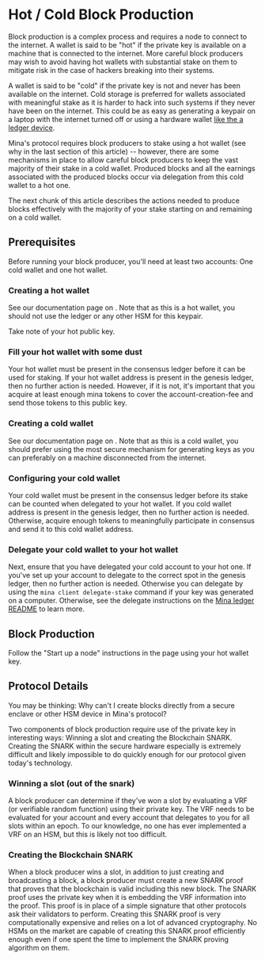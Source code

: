 
# Hot / Cold Block Production

Block production is a complex process and requires a node to connect to the internet. A wallet is said to be "hot" if the private key is available on a machine that is connected to the internet. More careful block producers may wish to avoid having hot wallets with substantial stake on them to mitigate risk in the case of hackers breaking into their systems.

A wallet is said to be "cold" if the private key is not and never has been available on the internet. Cold storage is preferred for wallets associated with meaningful stake as it is harder to hack into such systems if they never have been on the internet. This could be as easy as generating a keypair on a laptop with the internet turned off or using a hardware wallet [like the a ledger device](https://shop.ledger.com/).

Mina's protocol requires block producers to stake using a hot wallet (see why in the last section of this article) -- however, there are some mechanisms in place to allow careful block producers to keep the vast majority of their stake in a cold wallet. Produced blocks and all the earnings associated with the produced blocks occur via delegation from this cold wallet to a hot one.

The next chunk of this article describes the actions needed to produce blocks effectively with the majority of your stake starting on and remaining on a cold wallet.

## Prerequisites

Before running your block producer, you'll need at least two accounts: One cold wallet and one hot wallet.

### Creating a hot wallet

See our documentation page on <DocLink copy="generating keys" url="/using-mina/keypair" />. Note that as this is a hot wallet, you should not use the ledger or any other HSM for this keypair.

Take note of your hot public key.

### Fill your hot wallet with some dust

Your hot wallet must be present in the consensus ledger before it can be used for staking. If your hot wallet address is present in the genesis ledger, then no further action is needed. However, if it is not, it's important that you acquire at least enough mina tokens to cover the account-creation-fee and send those tokens to this public key.

### Creating a cold wallet

See our documentation page on <DocLink copy="generating keys" url="/using-mina/keypair" />. Note that as this is a cold wallet, you should prefer using the most secure mechanism for generating keys as you can preferably on a machine disconnected from the internet.

### Configuring your cold wallet

Your cold wallet must be present in the consensus ledger before its stake can be counted when delegated to your hot wallet. If you cold wallet address is present in the genesis ledger, then no further action is needed. Otherwise, acquire enough tokens to meaningfully participate in consensus and send it to this cold wallet address.

### Delegate your cold wallet to your hot wallet

Next, ensure that you have delegated your cold account to your hot one. If you've set up your account to delegate to the correct spot in the genesis ledger, then no further action is needed. Otherwise you can delegate by using the `mina client delegate-stake` command if your key was generated on a computer. Otherwise, see the delegate instructions on the [Mina ledger README](https://github.com/jspada/ledger-app-mina/tree/v1.0.0-beta.2) to learn more.

## Block Production

Follow the "Start up a node" instructions in the <DocLink copy="Connecting to the Network" url="/using-mina/connecting" /> page using your hot wallet key.

## Protocol Details

You may be thinking: Why can't I create blocks directly from a secure enclave or other HSM device in Mina's protocol?

Two components of block production require use of the private key in interesting ways: Winning a slot and creating the Blockchain SNARK. Creating the SNARK within the secure hardware especially is extremely difficult and likely impossible to do quickly enough for our protocol given today's technology.

### Winning a slot (out of the snark)

A block producer can determine if they've won a slot by evaluating a VRF (or verifiable random function) using their private key. The VRF needs to be evaluated for your account and every account that delegates to you for all slots within an epoch. To our knowledge, no one has ever implemented a VRF on an HSM, but this is likely not too difficult.

### Creating the Blockchain SNARK

When a block producer wins a slot, in addition to just creating and broadcasting a block, a block producer must create a new SNARK proof that proves that the blockchain is valid including this new block. The SNARK proof uses the private key when it is embedding the VRF information into the proof. This proof is in place of a simple signature that other protocols ask their validators to perform. Creating this SNARK proof is very computationally expensive and relies on a lot of advanced cryptography. No HSMs on the market are capable of creating this SNARK proof efficiently enough even if one spent the time to implement the SNARK proving algorithm on them.

